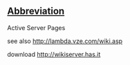 ==[[Wiktionary:List of acronyms and abbreviations|Abbreviation]]==

Active Server Pages


see also http://lambda.vze.com/wiki.asp

download http://wikiserver.has.it